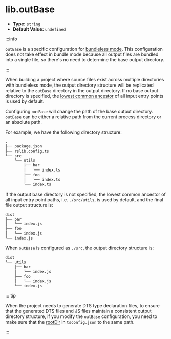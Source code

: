# lib.outBase

- **Type:** `string`
- **Default Value:** `undefined`

:::info

`outBase` is a specific configuration for [bundleless mode](/guide/basic/output-structure#bundle--bundleless). This configuration does not take effect in bundle mode because all output files are bundled into a single file, so there's no need to determine the base output directory.

:::

When building a project where source files exist across multiple directories with bundleless mode, the output directory structure will be replicated relative to the `outBase` directory in the output directory. If no base output directory is specified, the [lowest common ancestor](https://en.wikipedia.org/wiki/Lowest_common_ancestor) of all input entry points is used by default.

Configuring `outBase` will change the path of the base output directory. `outBase` can be either a relative path from the current process directory or an absolute path.

For example, we have the following directory structure:

```txt
.
├── package.json
├── rslib.config.ts
└── src
    └── utils
        ├── bar
        │   └── index.ts
        ├── foo
        │   └── index.ts
        └── index.ts
```

If the output base directory is not specified, the lowest common ancestor of all input entry point paths, i.e. `./src/utils`, is used by default, and the final file output structure is:

```txt
dist
├── bar
│   └── index.js
├── foo
│   └── index.js
└── index.js
```

When `outBase` is configured as `./src`, the output directory structure is:

```txt
dist
└── utils
    ├── bar
    │   └── index.js
    ├── foo
    │   └── index.js
    └── index.js
```

::: tip

When the project needs to generate DTS type declaration files, to ensure that the generated DTS files and JS files maintain a consistent output directory structure, if you modify the `outBase` configuration, you need to make sure that the [rootDir](https://www.typescriptlang.org/tsconfig/rootDir.html) in `tsconfig.json` to the same path.

:::
